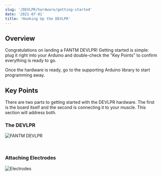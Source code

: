 ```yaml
---
slug: '/DEVLPR/hardware/getting-started'
date: '2021-07-01'
title: 'Hooking Up the DEVLPR'
---
```


## Overview

Congratulations on landing a FANTM DEVLPR! Getting started is simple: plug it right into your Arduino and double-check the "Key Points" to confirm everything is ready to go.

Once the hardware is ready, go to <InternalLink to="/DEVLPR/software/libdevlpr">the supporting Arduino library</InternalLink> to start programming away.

## Key Points

There are two parts to getting started with the DEVLPR hardware. The first is the board itself and the second is connecting it to your muscle. This section will address both.

### The DEVLPR

![FANTM DEVLPR](../images/board.PNG)

<br/>

### Attaching Electrodes

![Electrodes](../images/arm.png)

<br/>